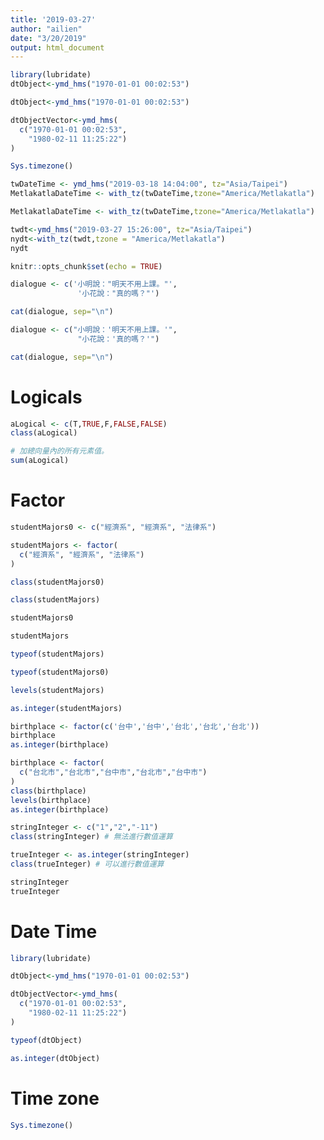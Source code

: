 ```yaml
---
title: '2019-03-27'
author: "ailien"
date: "3/20/2019"
output: html_document
---
```


```r
library(lubridate)
dtObject<-ymd_hms("1970-01-01 00:02:53") 
```

```r
dtObject<-ymd_hms("1970-01-01 00:02:53") 
```

```r
dtObjectVector<-ymd_hms(
  c("1970-01-01 00:02:53",
    "1980-02-11 11:25:22")
)
```

```r
Sys.timezone()
```

```r
twDateTime <- ymd_hms("2019-03-18 14:04:00", tz="Asia/Taipei")
MetlakatlaDateTime <- with_tz(twDateTime,tzone="America/Metlakatla")
```

```r
MetlakatlaDateTime <- with_tz(twDateTime,tzone="America/Metlakatla")
```

```r
twdt<-ymd_hms("2019-03-27 15:26:00", tz="Asia/Taipei")
nydt<-with_tz(twdt,tzone = "America/Metlakatla")
nydt
```





```r
knitr::opts_chunk$set(echo = TRUE)
```

```r
dialogue <- c('小明說："明天不用上課。"',
               '小花說："真的嗎？"')

cat(dialogue, sep="\n")
```

```r
dialogue <- c("小明說：'明天不用上課。'",
               "小花說：'真的嗎？'")

cat(dialogue, sep="\n")
```

# Logicals

```r
aLogical <- c(T,TRUE,F,FALSE,FALSE)
class(aLogical)
```

```r
# 加總向量內的所有元素值。
sum(aLogical)
```

# Factor

```r
studentMajors0 <- c("經濟系", "經濟系", "法律系")
```


```r
studentMajors <- factor(
  c("經濟系", "經濟系", "法律系")
)
```

```r
class(studentMajors0)
```

```r
class(studentMajors)
```

```r
studentMajors0
```

```r
studentMajors
```

```r
typeof(studentMajors)
```


```r
typeof(studentMajors0)
```

```r
levels(studentMajors)
```

```r
as.integer(studentMajors)
```

```r
birthplace <- factor(c('台中','台中','台北','台北','台北'))
birthplace
as.integer(birthplace)
```

```r
birthplace <- factor(
  c("台北市","台北市","台中市","台北市","台中市")
)
class(birthplace)
levels(birthplace)
as.integer(birthplace)
```


```r
stringInteger <- c("1","2","-11")
class(stringInteger) # 無法進行數值運算
```

```r
trueInteger <- as.integer(stringInteger)
class(trueInteger) # 可以進行數值運算
```


```r
stringInteger
trueInteger
```

# Date Time

```r
library(lubridate)
```


```r
dtObject<-ymd_hms("1970-01-01 00:02:53") 
```


```r
dtObjectVector<-ymd_hms(
  c("1970-01-01 00:02:53",
    "1980-02-11 11:25:22")
)
```

```r
typeof(dtObject)
```

```r
as.integer(dtObject)
```

# Time zone

```r
Sys.timezone()
```


